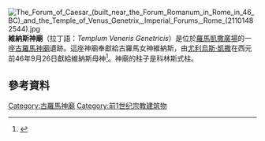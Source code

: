 [[File:The_Forum_of_Caesar_(built_near_the_Forum_Romanum_in_Rome_in_46_BC)_and_the_Temple_of_Venus_Genetrix,_Imperial_Forums,_Rome_(21101482544).jpg|thumb]]
'''維納斯神廟'''（拉丁語：''Templum Veneris Genetricis''）是位於[[羅馬|羅馬]][[凱撒廣場|凱撒廣場]]的一座[[古羅馬神廟|古羅馬神廟]]遺跡。這座神廟奉獻給古羅馬女神維納斯，由[[尤利烏斯·凱撒|尤利烏斯·凱撒]]在西元前46年9月26日獻給維納斯母神<ref name="Julius Caesar, Venus Genetrix, and the Forum Iulium">{{cite AV media | url=https://class.coursera.org/romanarchitecture-001/lecture/97 | title=Julius Caesar, Venus Genetrix, and the Forum Iulium | publisher=Yale University | people=Diana E. E. Kleiner | medium=Multimedia Lecture}}</ref>。神廟的柱子是科林斯式柱。
== 參考資料 ==
{{reflist}}
{{coord|41.8942|N|12.4848|E|source:wikidata|display=title}}
{{尤利烏斯·凱撒}}

[[Category:古羅馬神廟|Category:古羅馬神廟]]
[[Category:前1世纪宗教建筑物|Category:前1世纪宗教建筑物]]